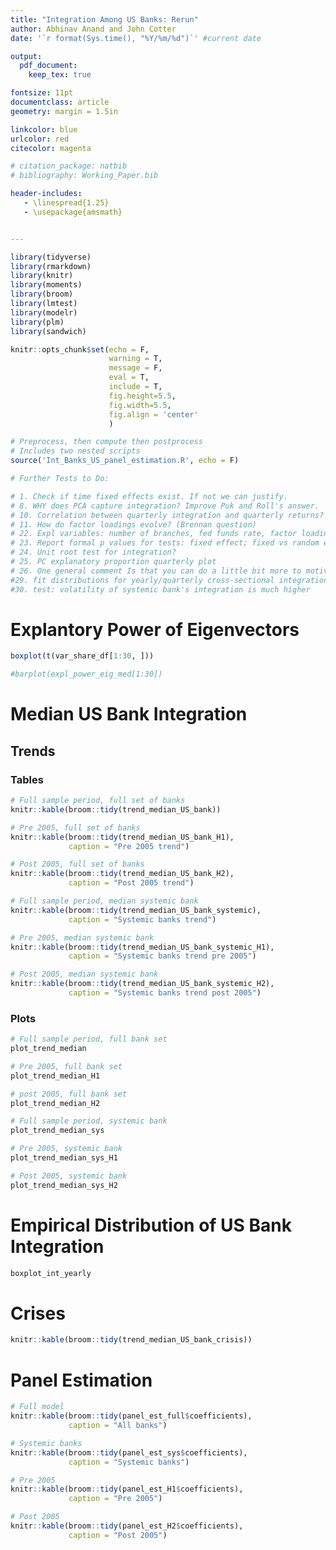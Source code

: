 ```yaml
---
title: "Integration Among US Banks: Rerun"
author: Abhinav Anand and John Cotter
date: '`r format(Sys.time(), "%Y/%m/%d")`' #current date

output:
  pdf_document:
    keep_tex: true

fontsize: 11pt
documentclass: article
geometry: margin = 1.5in

linkcolor: blue
urlcolor: red
citecolor: magenta

# citation_package: natbib
# bibliography: Working_Paper.bib

header-includes:
   - \linespread{1.25}
   - \usepackage{amsmath}


---
```



```r

library(tidyverse)
library(rmarkdown)
library(knitr)
library(moments) 
library(broom)
library(lmtest)
library(modelr)
library(plm)
library(sandwich)

knitr::opts_chunk$set(echo = F, 
                      warning = T, 
                      message = F, 
                      eval = T, 
                      include = T,
                      fig.height=5.5, 
                      fig.width=5.5,
                      fig.align = 'center'
                      )

# Preprocess, then compute then postprocess
# Includes two nested scripts 
source('Int_Banks_US_panel_estimation.R', echo = F)

# Further Tests to Do:

# 1. Check if time fixed effects exist. If not we can justify.
# 8. WHY does PCA capture integration? Improve Puk and Roll's answer.
# 10. Correlation between quarterly integration and quarterly returns?
# 11. How do factor loadings evolve? (Brennan question)
# 22. Expl variables: number of branches, fed funds rate, factor loading signs, non-deposit financing, time fixed effects, use of derivatives, bank beta, SRISK
# 23. Report formal p values for tests: fixed effect; fixed vs random effect
# 24. Unit root test for integration?
# 25. PC explanatory proportion quarterly plot
# 26. One general comment Is that you can do a little bit more to motivate the importance of your question. For example, can you find anecdotes from the business press that indicate that this is an important issue?
#29. fit distributions for yearly/quarterly cross-sectional integration
#30. test: volatility of systemic bank's integration is much higher

```

# Explantory Power of Eigenvectors

```r

boxplot(t(var_share_df[1:30, ]))

#barplot(expl_power_eig_med[1:30])

```

# Median US Bank Integration 

## Trends

### Tables

```r

# Full sample period, full set of banks
knitr::kable(broom::tidy(trend_median_US_bank))

# Pre 2005, full set of banks
knitr::kable(broom::tidy(trend_median_US_bank_H1),
             caption = "Pre 2005 trend")

# Post 2005, full set of banks
knitr::kable(broom::tidy(trend_median_US_bank_H2),
             caption = "Post 2005 trend")

# Full sample period, median systemic bank
knitr::kable(broom::tidy(trend_median_US_bank_systemic),
             caption = "Systemic banks trend")

# Pre 2005, median systemic bank
knitr::kable(broom::tidy(trend_median_US_bank_systemic_H1),
             caption = "Systemic banks trend pre 2005")

# Post 2005, median systemic bank
knitr::kable(broom::tidy(trend_median_US_bank_systemic_H2),
             caption = "Systemic banks trend post 2005")

```

### Plots

```r

# Full sample period, full bank set
plot_trend_median

# Pre 2005, full bank set
plot_trend_median_H1

# post 2005, full bank set
plot_trend_median_H2

# Full sample period, systemic bank
plot_trend_median_sys

# Pre 2005, systemic bank
plot_trend_median_sys_H1

# Post 2005, systemic bank
plot_trend_median_sys_H2

```


# Empirical Distribution of US Bank Integration

```r

boxplot_int_yearly

```

# Crises

```r

knitr::kable(broom::tidy(trend_median_US_bank_crisis))

```

# Panel Estimation

```r

# Full model
knitr::kable(broom::tidy(panel_est_full$coefficients), 
             caption = "All banks")

# Systemic banks
knitr::kable(broom::tidy(panel_est_sys$coefficients), 
             caption = "Systemic banks")

# Pre 2005
knitr::kable(broom::tidy(panel_est_H1$coefficients), 
             caption = "Pre 2005")

# Post 2005
knitr::kable(broom::tidy(panel_est_H2$coefficients), 
             caption = "Post 2005")

```
